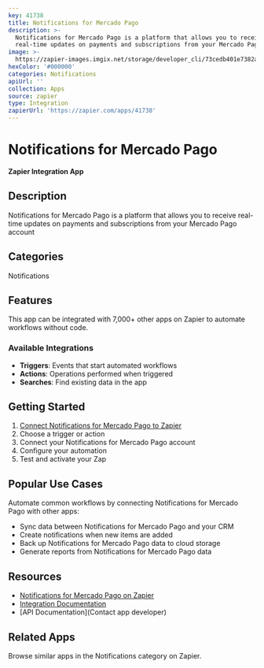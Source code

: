 ```yaml
---
key: 41738
title: Notifications for Mercado Pago
description: >-
  Notifications for Mercado Pago is a platform that allows you to receive
  real-time updates on payments and subscriptions from your Mercado Pago account
image: >-
  https://zapier-images.imgix.net/storage/developer_cli/73cedb401e7382a0df993ab3a5fade59.png?auto=format%2Ccompress&ixlib=python-3.0.0&q=50
hexColor: '#000000'
categories: Notifications
apiUrl: ''
collection: Apps
source: zapier
type: Integration
zapierUrl: 'https://zapier.com/apps/41738'
---
```

# Notifications for Mercado Pago

**Zapier Integration App**

## Description

Notifications for Mercado Pago is a platform that allows you to receive real-time updates on payments and subscriptions from your Mercado Pago account

## Categories

Notifications

## Features

This app can be integrated with 7,000+ other apps on Zapier to automate workflows without code.

### Available Integrations

- **Triggers**: Events that start automated workflows
- **Actions**: Operations performed when triggered
- **Searches**: Find existing data in the app

## Getting Started

1. [Connect Notifications for Mercado Pago to Zapier](https://zapier.com/apps/41738)
2. Choose a trigger or action
3. Connect your Notifications for Mercado Pago account
4. Configure your automation
5. Test and activate your Zap

## Popular Use Cases

Automate common workflows by connecting Notifications for Mercado Pago with other apps:

- Sync data between Notifications for Mercado Pago and your CRM
- Create notifications when new items are added
- Back up Notifications for Mercado Pago data to cloud storage
- Generate reports from Notifications for Mercado Pago data

## Resources

- [Notifications for Mercado Pago on Zapier](https://zapier.com/apps/41738)
- [Integration Documentation](https://zapier.com/apps/41738/integrations)
- [API Documentation](Contact app developer)

## Related Apps

Browse similar apps in the Notifications category on Zapier.

